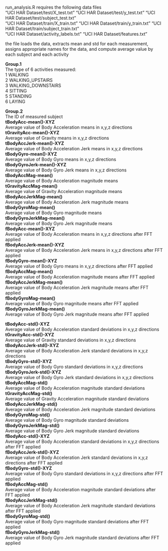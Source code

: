run_analysis.R requires the following data files  
"UCI HAR Dataset/test/X_test.txt" "UCI HAR Dataset/test/y_test.txt" "UCI HAR Dataset/test/subject_test.txt"  
"UCI HAR Dataset/train/X_train.txt" "UCI HAR Dataset/train/y_train.txt" "UCI HAR Dataset/train/subject_train.txt"  
"UCI HAR Dataset/activity_labels.txt" "UCI HAR Dataset/features.txt"  

the file loads the data, extracts mean and std for each measurement, assigns appropriate names for the data, and compute average value by each subject and each activity

**Group.1**  
  The type of 6 activities measured:   
    1 WALKING  
    2 WALKING_UPSTAIRS  
    3 WALKING_DOWNSTAIRS  
    4 SITTING  
    5 STANDING  
    6 LAYING  

**Group.2**  
  The ID of measured subject  
**tBodyAcc-mean()-XYZ**    
  Average value of Body Acceleration means in x,y,z directions  
**tGravityAcc-mean()-XYZ**  
  Average value of Gravity means in x,y,z directions  
**tBodyAccJerk-mean()-XYZ**  
  Average value of Body Acceleration Jerk means in x,y,z directions  
**tBodyGyro-mean()-XYZ**  
  Average value of Body Gyro means in x,y,z directions  
**tBodyGyroJerk-mean()-XYZ**  
  Average value of Body Gyro Jerk means in x,y,z directions  
**tBodyAccMag-mean()**  
  Average value of Body Acceleration magnitude means  
**tGravityAccMag-mean()**  
  Average value of Gravity Acceleration magnitude means  
**tBodyAccJerkMag-mean()**  
  Average value of Body Acceleration Jerk magnitude means  
**tBodyGyroMag-mean()**  
  Average value of Body Gyro magnitude means  
**tBodyGyroJerkMag-mean()**  
  Average value of Body Gyro Jerk magnitude means  
**fBodyAcc-mean()-XYZ**  
  Average value of Body Acceleration means in x,y,z directions after FFT applied  
**fBodyAccJerk-mean()-XYZ**  
  Average value of Body Acceleration Jerk means in x,y,z directions after FFT applied  
**fBodyGyro-mean()-XYZ**  
  Average value of Body Gyro means in x,y,z directions after FFT applied  
**fBodyAccMag-mean()**  
  Average value of Body Acceleration magnitude means after FFT applied  
**fBodyAccJerkMag-mean()**  
  Average value of Body Acceleration Jerk magnitude means after FFT applied  
**fBodyGyroMag-mean()**  
  Average value of Body Gyro magnitude means after FFT applied  
**fBodyGyroJerkMag-mean()**  
  Average value of Body Gyro Jerk magnitude means after FFT applied  

**tBodyAcc-std()-XYZ**  
  Average value of Body Acceleration standard deviations in x,y,z directions  
**tGravityAcc-std()-XYZ**  
  Average value of Gravity standard deviations in x,y,z directions  
**tBodyAccJerk-std()-XYZ**  
  Average value of Body Acceleration Jerk standard deviations in x,y,z directions  
**tBodyGyro-std()-XYZ**  
  Average value of Body Gyro standard deviations in x,y,z directions  
**tBodyGyroJerk-std()-XYZ**  
  Average value of Body Gyro Jerk standard deviations in x,y,z directions  
**tBodyAccMag-std()**  
  Average value of Body Acceleration magnitude standard deviations  
**tGravityAccMag-std()**  
  Average value of Gravity Acceleration magnitude standard deviations  
**tBodyAccJerkMag-std()**  
  Average value of Body Acceleration Jerk magnitude standard deviations  
**tBodyGyroMag-std()**  
  Average value of Body Gyro magnitude standard deviations  
**tBodyGyroJerkMag-std()**  
  Average value of Body Gyro Jerk magnitude standard deviations  
**fBodyAcc-std()-XYZ**  
  Average value of Body Acceleration standard deviations in x,y,z directions after FFT applied  
**fBodyAccJerk-std()-XYZ**  
  Average value of Body Acceleration Jerk standard deviations in x,y,z directions after FFT applied  
**fBodyGyro-std()-XYZ**  
  Average value of Body Gyro standard deviations in x,y,z directions after FFT applied  
**fBodyAccMag-std()**  
  Average value of Body Acceleration magnitude standard deviations after FFT applied  
**fBodyAccJerkMag-std()**  
  Average value of Body Acceleration Jerk magnitude standard deviations after FFT applied  
**fBodyGyroMag-std()**  
  Average value of Body Gyro magnitude standard deviations after FFT applied  
**fBodyGyroJerkMag-std()**  
  Average value of Body Gyro Jerk magnitude standard deviations after FFT applied  
